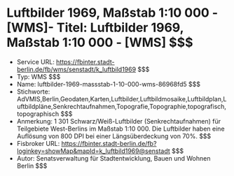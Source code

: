 # Luftbilder 1969, Maßstab 1:10 000 - [WMS]- Titel: Luftbilder 1969, Maßstab 1:10 000 - [WMS] $$$
- Service URL: https://fbinter.stadt-berlin.de/fb/wms/senstadt/k_luftbild1969 $$$
- Typ: WMS $$$
- Name: luftbilder-1969-massstab-1-10-000-wms-86968fd5 $$$
- Stichworte: AdVMIS,Berlin,Geodaten,Karten,Luftbilder,Luftbildmosaike,Luftbildplan,Luftbildpläne,Senkrechtaufnahmen,Topografie,Topographie,topografisch,topographisch $$$
- Anmerkung: 1 301 Schwarz/Weiß-Luftbilder (Senkrechtaufnahmen) für Teilgebiete West-Berlins im Maßstab 1:10 000. Die Luftbilder haben eine Auflösung von 800 DPI bei einer Längsüberdeckung von 70%. $$$
- Fisbroker URL: https://fbinter.stadt-berlin.de/fb?loginkey=showMap&mapId=k_luftbild1969@senstadt $$$
- Autor: Senatsverwaltung für Stadtentwicklung, Bauen und Wohnen Berlin $$$
